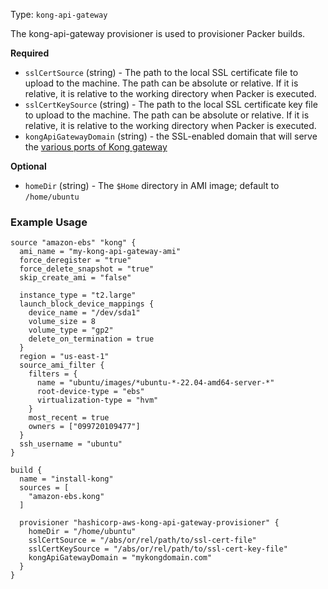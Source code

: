 Type: `kong-api-gateway`

<!--
  Include a short description about the provisioner. This is a good place
  to call out what the provisioner does, and any additional text that might
  be helpful to a user. See https://www.packer.io/docs/provisioners/null
-->

The kong-api-gateway provisioner is used to provisioner Packer builds.


<!-- Provisioner Configuration Fields -->

**Required**

- `sslCertSource` (string) - The path to the local SSL certificate file to upload to the machine. The path can be
  absolute or relative. If it is relative, it is relative to the working directory when Packer is executed.
- `sslCertKeySource` (string) - The path to the local SSL certificate key file to upload to the machine. The path can be
  absolute or relative. If it is relative, it is relative to the working directory when Packer is executed.
- `kongApiGatewayDomain` (string) - the SSL-enabled domain that will serve the
   [various ports of Kong gateway](https://qubitpi.github.io/docs.konghq.com/gateway/latest/production/networking/default-ports/)

<!--
  Optional Configuration Fields

  Configuration options that are not required or have reasonable defaults
  should be listed under the optionals section. Defaults values should be
  noted in the description of the field
-->

**Optional**

- `homeDir` (string) - The `$Home` directory in AMI image; default to `/home/ubuntu`

<!--
  A basic example on the usage of the provisioner. Multiple examples
  can be provided to highlight various configurations.

-->

### Example Usage

```hcl
source "amazon-ebs" "kong" {
  ami_name = "my-kong-api-gateway-ami"
  force_deregister = "true"
  force_delete_snapshot = "true"
  skip_create_ami = "false"

  instance_type = "t2.large"
  launch_block_device_mappings {
    device_name = "/dev/sda1"
    volume_size = 8
    volume_type = "gp2"
    delete_on_termination = true
  }
  region = "us-east-1"
  source_ami_filter {
    filters = {
      name = "ubuntu/images/*ubuntu-*-22.04-amd64-server-*"
      root-device-type = "ebs"
      virtualization-type = "hvm"
    }
    most_recent = true
    owners = ["099720109477"]
  }
  ssh_username = "ubuntu"
}

build {
  name = "install-kong"
  sources = [
    "amazon-ebs.kong"
  ]

  provisioner "hashicorp-aws-kong-api-gateway-provisioner" {
    homeDir = "/home/ubuntu"
    sslCertSource = "/abs/or/rel/path/to/ssl-cert-file"
    sslCertKeySource = "/abs/or/rel/path/to/ssl-cert-key-file"
    kongApiGatewayDomain = "mykongdomain.com"
  }
}
```
